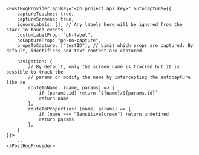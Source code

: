 ```react-native
<PostHogProvider apiKey="<ph_project_api_key>" autocapture={{
    captureTouches: true,
    captureScreens: true, 
    ignoreLabels: [], // Any labels here will be ignored from the stack in touch events
    customLabelProp: "ph-label",
    noCaptureProp: "ph-no-capture",
    propsToCapture: ["testID"], // Limit which props are captured. By default, identifiers and text content are captured.

    navigation: {
        // By default, only the screen name is tracked but it is possible to track the
        // params or modify the name by intercepting the autocapture like so
        routeToName: (name, params) => {
            if (params.id) return `${name}/${params.id}`
            return name
        },
        routeToProperties: (name, params) => {
            if (name === "SensitiveScreen") return undefined
            return params
        },
    }
}}>
    ...
</PostHogProvider>
```